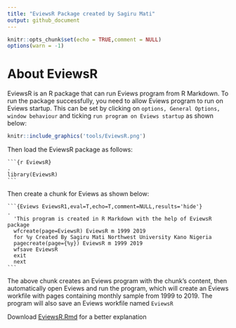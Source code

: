 ```yaml
---
title: "EviewsR Package created by Sagiru Mati"
output: github_document
---
```


```r
knitr::opts_chunk$set(echo = TRUE,comment = NULL)
options(warn = -1)
```

# About EviewsR

EviewsR is an R package that can run Eviews program from R Markdown. To run the package successfully, you need to allow Eviews program to run on Eviews startup. This can be set by clicking on `options, General Options, window behaviour`  and ticking `run program on Eviews startup` as shown below:

```r
knitr::include_graphics('tools/EviewsR.png')

```



Then load the EviewsR package as follows: 

````
```{r EviewsR}                                                                .
library(EviewsR)
```
````


Then create a chunk for Eviews as shown below:

````` 
```{Eviews EviewsR1,eval=T,echo=T,comment=NULL,results='hide'}                .
  'This program is created in R Markdown with the help of EviewsR package
  wfcreate(page=EviewsR) EviewsR m 1999 2019
  for %y Created By Sagiru Mati Northwest University Kano Nigeria
  pagecreate(page={%y}) EviewsR m 1999 2019
  wfsave EviewsR
  exit
  next
```  
`````

The above chunk creates an Eviews program with the chunk's content, then automatically open Eviews and run the program, which will create an Eviews workfile with pages containing monthly sample from 1999 to 2019. The program will also save an Eviews workfile named `EviewsR`

Download [EviewsR.Rmd](github.com/sagirumati/EviewsR/EviewsR.Rmd) for a better explanation
